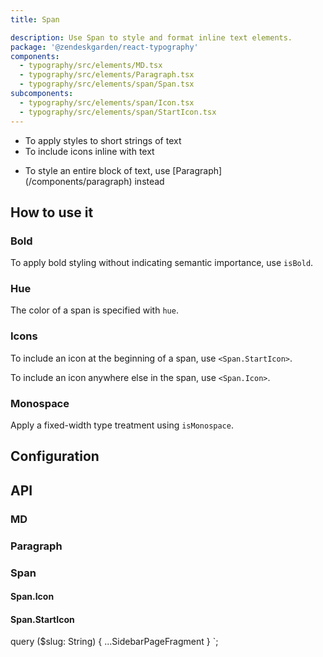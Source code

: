 ```yaml
---
title: Span

description: Use Span to style and format inline text elements.
package: '@zendeskgarden/react-typography'
components:
  - typography/src/elements/MD.tsx
  - typography/src/elements/Paragraph.tsx
  - typography/src/elements/span/Span.tsx
subcomponents:
  - typography/src/elements/span/Icon.tsx
  - typography/src/elements/span/StartIcon.tsx
---
```


<Usage>
  <Use>
    <ul>
      <li>To apply styles to short strings of text</li>
      <li>To include icons inline with text</li>
    </ul>
  </Use>
  <Misuse>
    <ul>
      <li>
        <Markdown>
          To style an entire block of text, use [Paragraph](/components/paragraph) instead
        </Markdown>
      </li>
    </ul>
  </Misuse>
</Usage>

## How to use it

### Bold

To apply bold styling without indicating semantic importance, use `isBold`.


<CodeExample code={BoldCode}>
  <Bold />
</CodeExample>

### Hue

The color of a span is specified with `hue`.


<CodeExample code={HueCode}>
  <Hue />
</CodeExample>

### Icons

To include an icon at the beginning of a span, use `<Span.StartIcon>`.


<CodeExample code={StartIconCode}>
  <StartIcon />
</CodeExample>

To include an icon anywhere else in the span, use `<Span.Icon>`.


<CodeExample code={IconCode}>
  <Icon />
</CodeExample>

### Monospace

Apply a fixed-width type treatment using `isMonospace`.


<CodeExample code={MonospaceCode}>
  <Monospace />
</CodeExample>

## Configuration

<Configuration reactPackage={props.data.mdx.package} components={props.data.mdx.components} />

## API

### MD

<Component components={props.data.mdx.components} componentName="md" />

<PropSheet components={props.data.mdx.components} componentName="md" />

### Paragraph

<Component components={props.data.mdx.components} componentName="paragraph" />

<PropSheet components={props.data.mdx.components} componentName="paragraph" />

### Span

<Component components={props.data.mdx.components} componentName="span" />

<PropSheet components={props.data.mdx.components} componentName="span" />

#### Span.Icon

<Component components={props.data.mdx.subcomponents} componentName="span.icon" />

<PropSheet components={props.data.mdx.subcomponents} componentName="span.icon" />

#### Span.StartIcon

<Component components={props.data.mdx.subcomponents} componentName="span.startIcon" />

<PropSheet components={props.data.mdx.subcomponents} componentName="span.startIcon" />


  query ($slug: String) {
    ...SidebarPageFragment
  }
`;
